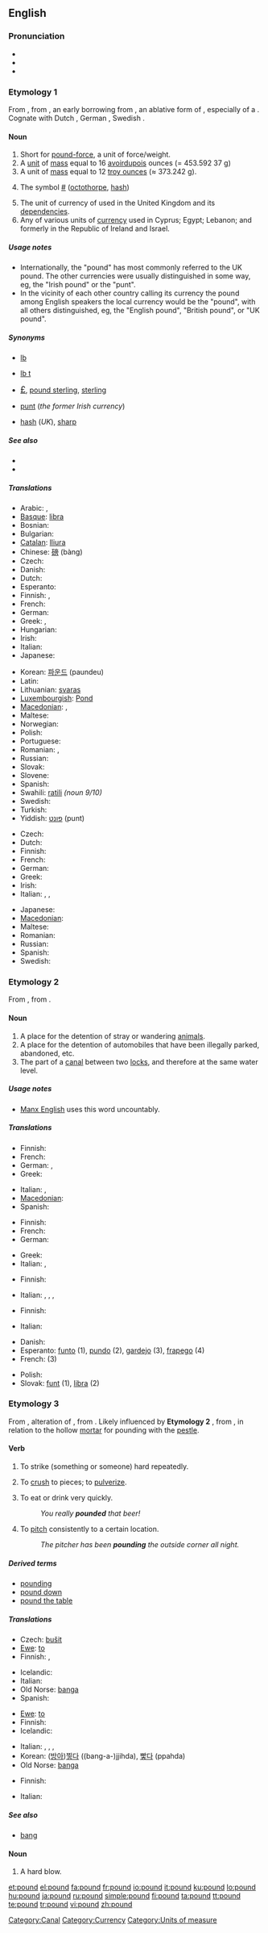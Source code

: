 ==English==

===Pronunciation===
* {{IPA|/paʊnd/}}
* {{audio|en-us-pound.ogg|Audio (US)}}
* {{rhymes|aʊnd}}

===Etymology 1===
From {{etyl|ang|en}} {{term|pund|lang=ang}}, from {{proto|Germanic|punda-|lang=en}}, an early borrowing from {{etyl|la|en}} {{term|pondo|pondō|lang=la|by weight}}, an ablative form of {{term|pondus|lang=la|weight}}, especially of a {{term|libra||lang=la|Roman unit of weight}}. Cognate with Dutch {{term|pond|lang=nl}}, German {{term|Pfund|lang=de}}, Swedish {{term|pund|lang=sv}}.

====Noun====
{{en-noun}}

# Short for [[pound-force]], a unit of force/weight.
# A [[unit]] of [[mass]] equal to 16 [[avoirdupois]] ounces (= 453.592 37 g)
# A unit of [[mass]] equal to 12 [[troy weight|troy ounce]]s (≈ 373.242 g).
# {{US}} The symbol [[Appendix:Unsupported_titles#octothorp|#]] ([[octothorpe]], [[hash]]) <!--isn't this "pound sign" rather than "pound"?-->
# The unit of currency of used in the United Kingdom and its [[dependency|dependencies]].
# Any of various units of [[currency]] used in Cyprus; Egypt; Lebanon; and formerly in the Republic of Ireland and Israel.

=====Usage notes=====
* Internationally, the "pound" has most commonly referred to the UK pound. The other currencies were usually distinguished in some way, eg, the "Irish pound" or the "punt".
* In the vicinity of each other country calling its currency the pound among English speakers the local currency would be the "pound", with all others distinguished, eg, the "English pound", "British pound", or "UK pound".

=====Synonyms=====
*{{sense|16 avoirdupois ounces}} [[lb]]
*{{sense|12 troy ounces}} [[lb t]]
*{{sense|UK unit of currency}} <big>[[£]]</big>, [[pound sterling]], [[sterling]]
*{{sense|Other units of currency}} [[punt]] (''the former Irish currency'')
*{{sense|# symbol}} [[hash]] (''UK''), [[sharp]]

=====See also=====
* {{pedia|Pound|Pound (the unit of mass)}}
* {{pedia|Pound_Sterling|Pound (the UK unit of currency)}}

=====Translations=====
{{trans-see|pound-force}}
{{trans-top|unit of mass (16 ounces avoirdupois}}
* Arabic: {{Arab|[[باوند]]}} {{IPAchar|(baund)}} {{m}},  {{t|ar|منا|f|tr=mannah}}
* [[Basque]]: [[libra]]
* Bosnian: {{t-|bs|funta|f}}
* Bulgarian: {{t-|bg|фунт|m}}
* [[Catalan]]: [[lliura]] {{f}}
* Chinese: [[磅]] (bàng)
* Czech: {{t-|cs|libra|f}}
* Danish: {{t-|da|pund|n}}
* Dutch: {{t+|nl|pond|n}}
* Esperanto: {{t-|eo|funto|xs=Esperanto}}
* Finnish: {{t+|fi|naula}}, {{t-|fi|pauna}}
* French: {{t+|fr|livre|f}}
* German: {{t+|de|Pfund|n}}
* Greek: {{t+|el|λίβρα|f}},  {{t|el|μνα|f|tr=mnah}}
* Hungarian: {{t+|hu|font}}
* Irish: {{t-|ga|punt|m|xs=Irish}}
* Italian: {{t+|it|libbra|f}}
* Japanese: {{t+|ja|ポンド|tr=pondo}}
{{trans-mid}}
* Korean: [[파운드]] (paundeu)
* Latin: {{t-|la|libra|f}}
* Lithuanian: [[svaras]]
* [[Luxembourgish]]: [[Pond]]
* [[Macedonian]]: {{t|mk|либра|f|tr=líbra}},  {{t|mk|фунта|f|tr=fúnta}}
* Maltese: {{t-|mt|libra|f|xs=Maltese}}
* Norwegian: {{t+|no|pund|n}}
* Polish: {{t+|pl|funt|m}}
* Portuguese: {{t+|pt|libra|f}}
* Romanian: {{t|ro|livră|f}},  {{t-|ro|pfund|m}}
* Russian: {{t+|ru|фунт|m|tr=funt}}
* Slovak: {{t-|sk|libra|f}}
* Slovene: {{t+|sl|funt|m}}
* Spanish: {{t+|es|libra|f}}
* Swahili: [[ratili]] ''(noun 9/10)''
* Swedish: {{t-|sv|pund|n}}
* Turkish: {{t+|tr|libre}}
* Yiddish: [[פונט]] (punt) {{n}}
{{trans-bottom}}

{{trans-see|US: symbol #|pound sign}}

{{trans-top|unit of currency}}
* Czech: {{t-|cs|libra|f}}
* Dutch: {{t+|nl|pond|n}}
* Finnish: {{t+|fi|punta}}
* French: {{t+|fr|livre|f}}
* German: {{t+|de|Pfund|n}}
* Greek: {{t+|el|λίρα|f}}
* Irish: {{t-|ga|punt|m|xs=Irish}}
* Italian: {{t+|it|lira|f}},  {{t|it|lira sterlina}},  {{t+|it|sterlina}}
{{trans-mid}}
* Japanese: {{t+|ja|ポンド|tr=pondo}}
* [[Macedonian]]: {{t|mk|фунта|f|tr=fúnta}}
* Maltese: {{t-|mt|lira|f|xs=Maltese}}
* Romanian: {{t|ro|liră|f}}
* Russian: {{t+|ru|фунт|m|tr=funt}}
* Spanish: {{t+|es|libra|f}}
* Swedish: {{t-|sv|pund|n}}
{{trans-bottom}}

===Etymology 2===
From {{etyl|enm|en}} {{term|pounde|lang=enm}}, from {{etyl|ang|en}} {{term|pyndan||to enclose, impound|lang=ang}}.

====Noun====
{{en-noun}}

# A place for the detention of stray or wandering [[animal]]s.
# A place for the detention of automobiles that have been illegally parked, abandoned, etc.
# The part of a [[canal]] between two [[lock]]s, and therefore at the same water level.

=====Usage notes=====
* [[w:Manx English|Manx English]] uses this word uncountably.

=====Translations=====
{{trans-top|place for the detention of stray animals}}
* Finnish: {{t|fi|eläinkoti}}
* French: {{t|fr|fourrière|f}}
* German: {{t|de|Zwinger|m}}, {{t+|de|Tierheim|n}}
* Greek: {{t+|el|μαντρί|n}}
{{trans-mid}}
* Italian: {{t+|it|canile|m}},  {{t+|it|recinto}}
* [[Macedonian]]: {{t|mk|кафилерија|f|tr=kafilérija}}
* Spanish: {{t-|es|perrera|f}}
{{trans-bottom}}

{{trans-top|place for detention of automobiles}}
* Finnish: {{t|fi|takavarikkoalue}}
* French: {{t|fr|fourrière|f}}
* German: {{t+|de|Verwahrstelle|f}}
{{trans-mid}}
* Greek: {{t+|el|μάντρα|f}}
* Italian: {{t-|it|autoparco}},  {{t|it|deposito auto}}
{{trans-bottom}}

{{trans-top|hard blow}}
* Finnish: {{t+|fi|isku}}
{{trans-mid}}
* Italian: {{t+|it|botta}},  {{t|it|colpo forte}},  {{t-|it|tonfo}},  {{t-|it|martellio}}
{{trans-bottom}}

{{trans-top|part of canal}}
* Finnish: {{t|fi|sulkuallas}}
{{trans-mid}}
* Italian: {{t|it|bacino idrico}}
{{trans-bottom}}

{{checktrans-top}}
* Danish: {{t-|da|pund|n}}
* Esperanto: [[funto]] (1), [[pundo]] (2), [[gardejo]] (3), [[frapego]] (4)
* French: {{t|fr|fourrière|f}} (3)
{{trans-mid}}
* Polish: {{t+|pl|funt|m}}
* Slovak: [[funt]] {{m}} (1), [[libra]] {{f}} (2)
{{trans-bottom}}

===Etymology 3===
From {{etyl|enm|en}} {{term|pounden|lang=enm}}, alteration of {{term|pounen|lang=enm}}, from {{etyl|ang|en}} {{term|punian|pūnian|lang=ang}}. Likely influenced by '''Etymology 2''' {{etyl|enm|en}} {{term|pounde|lang=enm}}, from {{etyl|ang|en}} {{term|pyndan||to enclose, impound|lang=ang}}, in relation to the hollow [[mortar]] for pounding with the [[pestle]].

====Verb====
{{en-verb}}

# {{transitive}} To strike (something or someone) hard repeatedly.
# {{transitive}} To [[crush]] to pieces; to [[pulverize]].
# {{transitive|slang}} To eat or drink very quickly.
#: ''You really '''pounded''' that beer!''
# {{transitive|baseball|slang}} To [[pitch]] consistently to a certain location.
#: ''The pitcher has been '''pounding''' the outside corner all night.''

=====Derived terms=====
* [[pounding]]
* [[pound down]]
* [[pound the table]]

=====Translations=====
{{trans-top|to strike hard repeatedly}}
* Czech: [[bušit]]
* [[Ewe]]: [[to]]
* Finnish: {{t-|fi|takoa}}, {{t-|fi|rusikoida}}
{{trans-mid}}
* Icelandic: {{t-|is|banga}}
* Italian: {{t+|it|battere}}
* Old Norse: [[banga]]
* Spanish: {{t-|es|pilar}}
{{trans-bottom}}

{{trans-top|crush to pieces}}
* [[Ewe]]: [[to]]
* Finnish: {{t-|fi|murskata}}
* Icelandic: {{t-|is|banga}}
{{trans-mid}}
* Italian: {{t-|it|frantumare}},  {{t-|it|tritare}},  {{t-|it|triturare}},  {{t-|it|polverizzare}}
* Korean: ([[방아]])[[찧다]] ((bang-a-)jjihda), [[빻다]] (ppahda)
* Old Norse: [[banga]]
{{trans-bottom}}

{{trans-top|slang: eat or drink quickly}}
* Finnish: {{t-|fi|imaista}}
{{trans-mid}}
* Italian: {{t-|it|ingurgitare}}
{{trans-bottom}}

=====See also=====
* [[bang]]

====Noun====
{{en-noun}}

# A hard blow.

[[Category:Canal]]
[[Category:Currency]]
[[Category:Units of measure]]

[[et:pound]]
[[el:pound]]
[[fa:pound]]
[[fr:pound]]
[[io:pound]]
[[it:pound]]
[[ku:pound]]
[[lo:pound]]
[[hu:pound]]
[[ja:pound]]
[[ru:pound]]
[[simple:pound]]
[[fi:pound]]
[[ta:pound]]
[[tt:pound]]
[[te:pound]]
[[tr:pound]]
[[vi:pound]]
[[zh:pound]]